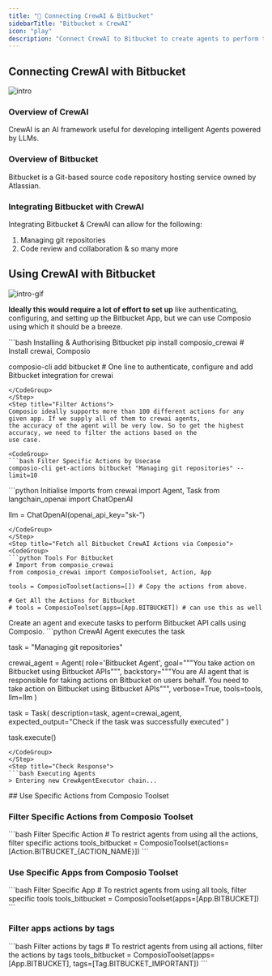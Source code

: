 ```yaml
---
title: "🚀 Connecting CrewAI & Bitbucket"
sidebarTitle: "Bitbucket x CrewAI"
icon: "play"
description: "Connect CrewAI to Bitbucket to create agents to perform tasks using natural language"
---
```


## Connecting CrewAI with Bitbucket
![intro](/media/intro.jpg)

### Overview of CrewAI

CrewAI is an AI framework useful for developing intelligent Agents powered by LLMs.

### Overview of Bitbucket

Bitbucket is a Git-based source code repository hosting service owned by Atlassian.

### Integrating Bitbucket with CrewAI

Integrating Bitbucket & CrewAI can allow for the following:

1. Managing git repositories
2. Code review and collaboration
& so many more

## Using CrewAI with Bitbucket
![intro-gif](/media/intro.gif)
<Steps>
<Step title="Setting Up the Environment">

**Ideally this would require a lot of effort to set up** like authenticating, configuring, and setting up the Bitbucket App, but we can use Composio using which it should be a breeze.

<CodeGroup>
```bash Installing & Authorising Bitbucket
pip install composio_crewai # Install crewai, Composio 

composio-cli add bitbucket # One line to authenticate, configure and add Bitbucket integration for crewai
```
</CodeGroup>
</Step>
<Step title="Filter Actions">
Composio ideally supports more than 100 different actions for any given app. If we supply all of them to crewai agents, 
the accuracy of the agent will be very low. So to get the highest accuracy, we need to filter the actions based on the 
use case.

<CodeGroup>
```bash Filter Specific Actions by Usecase
composio-cli get-actions bitbucket "Managing git repositories" --limit=10
```
</CodeGroup>

</Step>
<Step title="Import Base Packages">

<CodeGroup>
```python Initialise Imports
from crewai import Agent, Task
from langchain_openai import ChatOpenAI

llm = ChatOpenAI(openai_api_key="sk-<OPENAI KEY>")
```
</CodeGroup>
</Step>
<Step title="Fetch all Bitbucket CrewAI Actions via Composio">
<CodeGroup>
```python Tools For Bitbucket
# Import from composio_crewai
from composio_crewai import ComposioToolset, Action, App

tools = ComposioToolset(actions=[]) # Copy the actions from above. 

# Get All the Actions for Bitbucket
# tools = ComposioToolset(apps=[App.BITBUCKET]) # can use this as well
```
</CodeGroup>
</Step>
<Step title="Execute the Agent">
Create an agent and execute tasks to perform Bitbucket API calls using Composio. 
<CodeGroup>
```python CrewAI Agent executes the task

task = "Managing git repositories"

crewai_agent = Agent(
    role='Bitbucket Agent',
    goal="""You take action on Bitbucket using Bitbucket APIs""",
    backstory="""You are AI agent that is responsible for taking actions on Bitbucket on users behalf. You need to take action on Bitbucket using Bitbucket APIs""",
    verbose=True,
    tools=tools,
    llm=llm
)

task = Task(
    description=task,
    agent=crewai_agent,
    expected_output="Check if the task was successfully executed"
)

task.execute()
```
</CodeGroup>
</Step>
<Step title="Check Response">
```bash Executing Agents
> Entering new CrewAgentExecutor chain...
```
</Step>
</Steps>
## Use Specific Actions from Composio Toolset

### Filter Specific Actions from Composio Toolset

<CodeGroup>
```bash Filter Specific Action
# To restrict agents from using all the actions, filter specific actions
tools_bitbucket = ComposioToolset(actions=[Action.BITBUCKET_{ACTION_NAME}])
```
</CodeGroup>

### Use Specific Apps from Composio Toolset
<CodeGroup>
```bash Filter Specific App
# To restrict agents from using all tools, filter specific tools
tools_bitbucket = ComposioToolset(apps=[App.BITBUCKET])
```
</CodeGroup>

### Filter apps actions by tags 
<CodeGroup>
```bash Filter actions by tags
# To restrict agents from using all actions, filter the actions by tags
tools_bitbucket = ComposioToolset(apps=[App.BITBUCKET], tags=[Tag.BITBUCKET_IMPORTANT])
```
</CodeGroup>